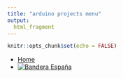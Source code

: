 ```yaml
---
title: "arduino projects menu"
output:
  html_fragment
---
```


```r
knitr::opts_chunk$set(echo = FALSE)
```

<ul class="navbar">
<li><a href="index.html">Home</a></li>
<li><a href="indice.html"><img src="img/Icons-flag-es.png" alt="Bandera España"></a></li>

